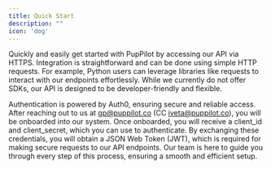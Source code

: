 ```yaml
---
title: Quick Start
description: ""
icon: 'dog'
---
```



Quickly and easily get started with PupPilot by accessing our API via HTTPS. Integration is straightforward and can be done using simple HTTP requests. For example, Python users can leverage libraries like requests to interact with our endpoints effortlessly. While we currently do not offer SDKs, our API is designed to be developer-friendly and flexible.

Authentication is powered by Auth0, ensuring secure and reliable access. After reaching out to us at gp@puppilot.co (CC iveta@puppilot.co), you will be onboarded into our system. Once onboarded, you will receive a client_id and client_secret, which you can use to authenticate. By exchanging these credentials, you will obtain a JSON Web Token (JWT), which is required for making secure requests to our API endpoints. Our team is here to guide you through every step of this process, ensuring a smooth and efficient setup.
